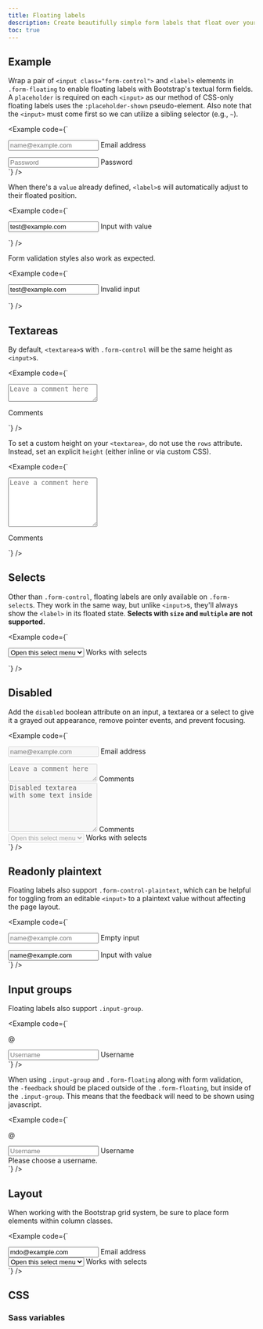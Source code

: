 ```yaml
---
title: Floating labels
description: Create beautifully simple form labels that float over your input fields.
toc: true
---
```


## Example

Wrap a pair of `<input class="form-control">` and `<label>` elements in `.form-floating` to enable floating labels with Bootstrap's textual form fields. A `placeholder` is required on each `<input>` as our method of CSS-only floating labels uses the `:placeholder-shown` pseudo-element. Also note that the `<input>` must come first so we can utilize a sibling selector (e.g., `~`).

<Example code={`<div class="form-floating mb-3">
  <input type="email" class="form-control" id="floatingInput" placeholder="name@example.com">
  <label for="floatingInput">Email address</label>
</div>
<div class="form-floating">
  <input type="password" class="form-control" id="floatingPassword" placeholder="Password">
  <label for="floatingPassword">Password</label>
</div>`} />

When there's a `value` already defined, `<label>`s will automatically adjust to their floated position.

<Example code={`<form class="form-floating">
  <input type="email" class="form-control" id="floatingInputValue" placeholder="name@example.com" value="test@example.com">
  <label for="floatingInputValue">Input with value</label>
</form>`} />

Form validation styles also work as expected.

<Example code={`<form class="form-floating">
  <input type="email" class="form-control is-invalid" id="floatingInputInvalid" placeholder="name@example.com" value="test@example.com">
  <label for="floatingInputInvalid">Invalid input</label>
</form>`} />

## Textareas

By default, `<textarea>`s with `.form-control` will be the same height as `<input>`s.

<Example code={`<div class="form-floating">
  <textarea class="form-control" placeholder="Leave a comment here" id="floatingTextarea"></textarea>
  <label for="floatingTextarea">Comments</label>
</div>`} />

To set a custom height on your `<textarea>`, do not use the `rows` attribute. Instead, set an explicit `height` (either inline or via custom CSS).

<Example code={`<div class="form-floating">
  <textarea class="form-control" placeholder="Leave a comment here" id="floatingTextarea2" style="height: 100px"></textarea>
  <label for="floatingTextarea2">Comments</label>
</div>`} />

## Selects

Other than `.form-control`, floating labels are only available on `.form-select`s. They work in the same way, but unlike `<input>`s, they'll always show the `<label>` in its floated state. **Selects with `size` and `multiple` are not supported.**

<Example code={`<div class="form-floating">
  <select class="form-select" id="floatingSelect" aria-label="Floating label select example">
    <option selected>Open this select menu</option>
    <option value="1">One</option>
    <option value="2">Two</option>
    <option value="3">Three</option>
  </select>
  <label for="floatingSelect">Works with selects</label>
</div>`} />

## Disabled

Add the `disabled` boolean attribute on an input, a textarea or a select to give it a grayed out appearance, remove pointer events, and prevent focusing.

<Example code={`<div class="form-floating mb-3">
  <input type="email" class="form-control" id="floatingInputDisabled" placeholder="name@example.com" disabled>
  <label for="floatingInputDisabled">Email address</label>
</div>
<div class="form-floating mb-3">
  <textarea class="form-control" placeholder="Leave a comment here" id="floatingTextareaDisabled" disabled></textarea>
  <label for="floatingTextareaDisabled">Comments</label>
</div>
<div class="form-floating mb-3">
  <textarea class="form-control" placeholder="Leave a comment here" id="floatingTextarea2Disabled" style="height: 100px" disabled>Disabled textarea with some text inside</textarea>
  <label for="floatingTextarea2Disabled">Comments</label>
</div>
<div class="form-floating">
  <select class="form-select" id="floatingSelectDisabled" aria-label="Floating label disabled select example" disabled>
    <option selected>Open this select menu</option>
    <option value="1">One</option>
    <option value="2">Two</option>
    <option value="3">Three</option>
  </select>
  <label for="floatingSelectDisabled">Works with selects</label>
</div>`} />

## Readonly plaintext

Floating labels also support `.form-control-plaintext`, which can be helpful for toggling from an editable `<input>` to a plaintext value without affecting the page layout.

<Example code={`<div class="form-floating mb-3">
  <input type="email" readonly class="form-control-plaintext" id="floatingEmptyPlaintextInput" placeholder="name@example.com">
  <label for="floatingEmptyPlaintextInput">Empty input</label>
</div>
<div class="form-floating mb-3">
  <input type="email" readonly class="form-control-plaintext" id="floatingPlaintextInput" placeholder="name@example.com" value="name@example.com">
  <label for="floatingPlaintextInput">Input with value</label>
</div>`} />

## Input groups

Floating labels also support `.input-group`.

<Example code={`<div class="input-group mb-3">
  <span class="input-group-text">@</span>
  <div class="form-floating">
    <input type="text" class="form-control" id="floatingInputGroup1" placeholder="Username">
    <label for="floatingInputGroup1">Username</label>
  </div>
</div>`} />

When using `.input-group` and `.form-floating` along with form validation, the `-feedback` should be placed outside of the `.form-floating`, but inside of the `.input-group`. This means that the feedback will need to be shown using javascript.

<Example code={`<div class="input-group has-validation">
  <span class="input-group-text">@</span>
  <div class="form-floating is-invalid">
    <input type="text" class="form-control is-invalid" id="floatingInputGroup2" placeholder="Username" required>
    <label for="floatingInputGroup2">Username</label>
  </div>
  <div class="invalid-feedback">
    Please choose a username.
  </div>
</div>`} />

## Layout

When working with the Bootstrap grid system, be sure to place form elements within column classes.

<Example code={`<div class="row g-2">
  <div class="col-md">
    <div class="form-floating">
      <input type="email" class="form-control" id="floatingInputGrid" placeholder="name@example.com" value="mdo@example.com">
      <label for="floatingInputGrid">Email address</label>
    </div>
  </div>
  <div class="col-md">
    <div class="form-floating">
      <select class="form-select" id="floatingSelectGrid">
        <option selected>Open this select menu</option>
        <option value="1">One</option>
        <option value="2">Two</option>
        <option value="3">Three</option>
      </select>
      <label for="floatingSelectGrid">Works with selects</label>
    </div>
  </div>
</div>`} />

## CSS

### Sass variables

<ScssDocs name="form-floating-variables" file="scss/_variables.scss" />
